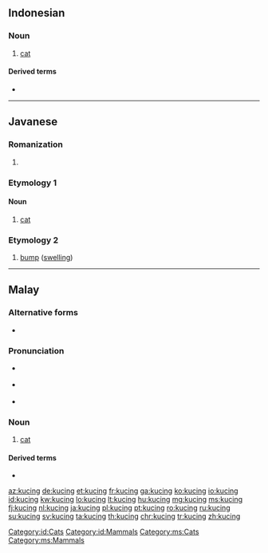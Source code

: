 ==Indonesian==
{{wikipedia|lang=id}}

===Noun===
{{id-noun}}

# [[cat]] {{gloss|domestic species}}

====Derived terms====
* {{l|id|kucing liar}}

[[Category:id:Cats]]
[[Category:id:Mammals]]

----

==Javanese==

=== Romanization ===
{{jv-rom}}

# {{jv-romanization of|ꦏꦸꦕꦶꦁ}}

=== Etymology 1 ===
==== Noun ====
{{jv-noun|j=ꦏꦸꦕꦶꦁ}}

# [[cat]]

=== Etymology 2 ===
{{jv-noun|j=ꦏꦸꦕꦶꦁ}}

# [[bump]] ([[swelling]])

----

==Malay==
{{wikipedia|lang=ms}}

===Alternative forms===
* {{l|ms|kuching}}

===Pronunciation===
* {{a|Johor-Selangor}} {{IPA|/kut͡ʃeŋ/|lang=ms}}
* {{a|Riau-Lingga}} {{IPA|/kut͡ʃɪŋ/|lang=ms}}
* {{rhymes|ut͡ʃeŋ|t͡ʃeŋ|eŋ|lang=ms}}

===Noun===
{{ms-noun|j=کوچيڠ}}

# [[cat]] {{gloss|domestic species}}

====Derived terms====
* {{l|ms|kucing liar}}

[[Category:ms:Cats]]
[[Category:ms:Mammals]]

[[az:kucing]]
[[de:kucing]]
[[et:kucing]]
[[fr:kucing]]
[[ga:kucing]]
[[ko:kucing]]
[[io:kucing]]
[[id:kucing]]
[[kw:kucing]]
[[lo:kucing]]
[[lt:kucing]]
[[hu:kucing]]
[[mg:kucing]]
[[ms:kucing]]
[[fj:kucing]]
[[nl:kucing]]
[[ja:kucing]]
[[pl:kucing]]
[[pt:kucing]]
[[ro:kucing]]
[[ru:kucing]]
[[su:kucing]]
[[sv:kucing]]
[[ta:kucing]]
[[th:kucing]]
[[chr:kucing]]
[[tr:kucing]]
[[zh:kucing]]